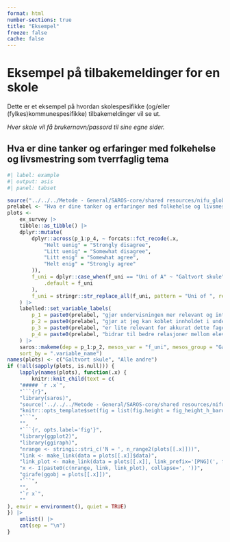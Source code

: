 ```yaml
---
format: html
number-sections: true
title: "Eksempel"
freeze: false
cache: false
---
```


# Eksempel på tilbakemeldinger for en skole

::: {.callout-important title=""}
Dette er et eksempel på hvordan skolespesifikke (og/eller (fylkes)kommunespesifikke) tilbakemeldinger vil se ut. 

*Hver skole vil få brukernavn/passord til sine egne sider.*
:::

## Hva er dine tanker og erfaringer med folkehelse og livsmestring som tverrfaglig tema

```r
#| label: example
#| output: asis
#| panel: tabset

source("../../../Metode - General/SAROS-core/shared resources/nifu_global_general_formatting.R")
prelabel <- "Hva er dine tanker og erfaringer med folkehelse og livsmestring som tverrfaglig tema? Folkehelse og livsmestring - "
plots <-
    ex_survey |>
    tibble::as_tibble() |>
    dplyr::mutate(
        dplyr::across(p_1:p_4, ~ forcats::fct_recode(.x,
            "Helt uenig" = "Strongly disagree",
            "Litt uenig" = "Somewhat disagree",
            "Litt enig" = "Somewhat agree",
            "Helt enig" = "Strongly agree"
        )),
        f_uni = dplyr::case_when(f_uni == "Uni of A" ~ "Galtvort skule",
            .default = f_uni
        ),
        f_uni = stringr::str_replace_all(f_uni, pattern = "Uni of ", replacement = "Skole ")
    ) |>
    labelled::set_variable_labels( 
        p_1 = paste0(prelabel, "gjør undervisningen mer relevant og interessant for elevene"),
        p_2 = paste0(prelabel, "gjør at jeg kan koblet innholdet i undervisningen tettere til elevenes hverdagserfaringer"),
        p_3 = paste0(prelabel, "er lite relevant for akkurat dette faget"),
        p_4 = paste0(prelabel, "bidrar til bedre relasjoner mellom elevene og meg")
    ) |>
    saros::makeme(dep = p_1:p_2, mesos_var = "f_uni", mesos_group = "Galtvort skule", crowd = c("target", "others"),
    sort_by = ".variable_name")
names(plots) <- c("Galtvort skule", "Alle andre")
if (!all(sapply(plots, is.null))) { 
    lapply(names(plots), function(.x) { 
        knitr::knit_child(text = c(
    "##### `r .x`",
    "```{r}",
    "library(saros)",
    "source('../../../Metode - General/SAROS-core/shared resources/nifu_global_general_formatting.R')",
    "knitr::opts_template$set(fig = list(fig.height = fig_height_h_barchart2(plots[[.x]])*1))",
    "```",
    "",
    "```{r, opts.label='fig'}",
    "library(ggplot2)",
    "library(ggiraph)",
    "nrange <- stringi::stri_c('N = ', n_range2(plots[[.x]]))",
    "link <- make_link(data = plots[[.x]]$data)",
    "link_plot <- make_link(data = plots[[.x]], link_prefix='[PNG](', file_suffix = '.png', save_fn = ggsaver)",
    "x <- I(paste0(c(nrange, link, link_plot), collapse=', '))",
    "girafe(ggobj = plots[[.x]])",
    "```",
    "",
    "`r x`",
    ""
), envir = environment(), quiet = TRUE) 
}) |>
    unlist() |>
    cat(sep = "\n")
}
```